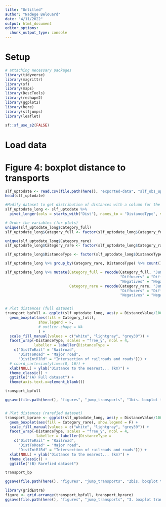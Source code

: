 ```yaml
---
title: "Untitled"
author: "Nadege Belouard"
date: "4/11/2022"
output: html_document
editor_options: 
  chunk_output_type: console
---
```


# Setup
```r

# attaching necessary packages
library(tidyverse)
library(magrittr)
library(sf)
library(maps)
library(DescTools)
library(reshape2)
library(ggplot2)
library(here)
library(slfjumps)
library(leaflet)

sf::sf_use_s2(FALSE)
```

# Load data


# Figure 4: boxplot distance to transports
```r

slf_uptodate <- read.csv(file.path(here(), "exported-data", "slf_obs_uptodate.csv"))
head(slf_uptodate)

#Modify dataset to get distribution of distances with a column for the type of distance (Road, Rail...), and one column for the type of dataset (Full or Rarefied)
slf_uptodate_long <- slf_uptodate %>% 
  pivot_longer(cols = starts_with("Dist"), names_to = "DistanceType", values_to = "DistanceValue")

# Order the variables (for plots)
unique(slf_uptodate_long$Category_full)
slf_uptodate_long$Category_full <- factor(slf_uptodate_long$Category_full, levels = c("Jumpers", "Diffusers", "Negatives"))

unique(slf_uptodate_long$Category_rare)
slf_uptodate_long$Category_rare <- factor(slf_uptodate_long$Category_rare, levels = c("Jumpers", "Diffusers", "Negatives"))

slf_uptodate_long$DistanceType <- factor(slf_uptodate_long$DistanceType, levels = c("DistToRoad", "DistToRail", "DistIntRlRd"))

slf_uptodate_long %>% group_by(Category_rare, DistanceType) %>% count()

slf_uptodate_long %>% mutate(Category_full = recode(Category_full, "Jumpers" = "Jump points",
                                                    "Diffusers" = "Diffusion points",
                                                    "Negatives" = "Negative points"),
                             Category_rare = recode(Category_rare, "Jumpers" = "Jump points",
                                                    "Diffusers" = "Diffusion points",
                                                    "Negatives" = "Negative points"))


# Plot distances (full dataset)
transport_bpfull <- ggplot(slf_uptodate_long, aes(y = DistanceValue/1000, x = Category_full)) + 
  geom_boxplot(aes(fill = Category_full), 
               show.legend = F,
               # outlier.shape = NA
               ) +
  scale_fill_manual(values = c("white", "lightgray", "grey30")) +
  facet_wrap(~DistanceType, scales = "free_y", ncol = 4, 
             labeller = labeller(DistanceType = 
    c("DistToRail" = "Railroad",
      "DistToRoad" = "Major road",
      "DistIntRlRd" = "Intersection of railroads and roads"))) +
  # coord_cartesian(ylim=c(0, 16)) +
  xlab(NULL) + ylab("Distance to the nearest... (km)") +
  theme_classic() +
  ggtitle("(A) Full dataset") +
  theme(axis.text.x=element_blank())

transport_bpfull

ggsave(file.path(here(), "figures", "jump_transports", "1bis. boxplot transport_fulldata_v2.jpg"), transport_bp, width = 7, height = 2.5)


# Plot distances (rarefied dataset)
transport_bprare <- ggplot(slf_uptodate_long, aes(y = DistanceValue/1000, x = Category_rare)) + 
  geom_boxplot(aes(fill = Category_rare), show.legend = F) +
  scale_fill_manual(values = c("white", "lightgray", "grey30")) +
  facet_wrap(~DistanceType, scales = "free_y", ncol = 4,
              labeller = labeller(DistanceType =
    c("DistToRail" = "Railroad",
      "DistToRoad" = "Major road",
      "DistIntRlRd" = "Intersection of railroads and roads"))) +
  xlab(NULL) + ylab("Distance to the nearest... (km)") +
  theme_classic() +
  ggtitle("(B) Rarefied dataset")

transport_bp

ggsave(file.path(here(), "figures", "jump_transports", "2bis. boxplot transport_rarefieddata_v2.jpg"), transport_bp, width = 7, height = 2.5)

library(gridExtra)
figure <- grid.arrange(transport_bpfull, transport_bprare)
ggsave(file.path(here(), "figures", "jump_transports", "3. boxplot transport.jpg"), figure, width = 7, height = 5)

```

